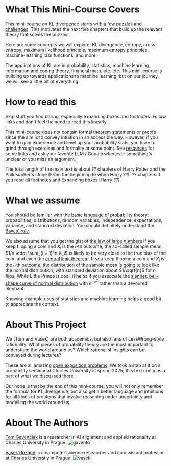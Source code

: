 # What This Mini-Course Covers <a id="what-this-course-covers"></a>

This mini-course on KL divergence starts with [a few puzzles and challenges](00-introduction). This motivates the next five chapters that build up the relevant theory that solves the puzzles. 

Here are some concepts we will explore: KL divergence, entropy, cross-entropy, maximum likelihood principle, maximum entropy principles, machine-learning loss functions, and more.

The applications of KL are in probability, statistics, machine learning, information and coding theory, financial math, etc. etc. This mini-course is building up towards applications to machine learning, but on our journey, we will see a little bit of everything.

# How to read this

Skip stuff you find boring, especially expanding boxes and footnotes. Follow links and don't feel the need to read this linearly. 

This mini-course does not contain formal theorem statements or proofs since the aim is to convey intuition in an accessible way. However, if you want to gain experience and level up your probability stats, you have to grind through exercises and formality at some point. See [resources](resources) for some links and ask your favorite LLM / Google whenever something's unclear or you miss an argument.  

The total length of the main text is about ?? chapters of Harry Potter and the Philosopher's stone (From the beginning to when Harry ??). ?? chapters if you read all footnotes and Expanding boxes (Harry ??)

# What we assume <a id="what-we-assume"></a>

You should be familiar with the basic language of probability theory: probabilities, distributions, random variables, independence, expectations, variance, and standard deviation. You should definitely understand the [Bayes' rule](https://www.lesswrong.com/w/bayes-rule). 

We also assume that you get the gist of [the law of large numbers](https://en.wikipedia.org/wiki/Law_of_large_numbers) <Footnote>If you keep flipping a coin and $X_i$ is the $i$-th outcome, the so-called sample mean $1/n \cdot \sum_{i = 1}^n X_i$ is likely to be very close to the true bias of the coin. </Footnote> and even the [central limit theorem](https://en.wikipedia.org/wiki/Central_limit_theorem). <Footnote>If you keep flipping a coin and $X_i$ is the $i$-th outcome, the distribution of the sample mean is going to look like the normal distribution, with standard deviation about $1/\sqrt{n}$ for $n$ flips. </Footnote> While Little Prince is cool, it helps if you associate the [slender, bell-shape curve of normal distribution](https://en.wikipedia.org/wiki/Bell-shaped_function#/media/File:Normal_Distribution_PDF.svg) with $e^{-x^2}$ rather than a devoured elephant. 

Knowing example uses of statistics and machine learning helps a good bit to appreciate the context.


# About This Project

We (Tom and Vašek) are both academics, but also fans of LessWrong-style rationality. What pieces of probability theory are the most important to understand the world around us? Which rationalist insights can be conveyed during lectures? 

These are all amazing [open exposition problems](https://mathoverflow.net/questions/281852/important-open-exposition-problems)! We took a stab at it on a probability seminar at Charles University at spring 2025; this text contains a part of what we discussed there. 

Our hope is that by the end of this mini-course, you will not only remember the formula for  KL divergence, but also get a better language and intuitions for all kinds of problems that involve reasoning under uncertainty and modelling the world around us. 

# About The Authors

[Tom Gavenčiak](https://gavento.cz/) is a researcher in AI alignment and applied rationality at Charles University in Prague.
![gavento](fig/gavento.jpg)

[Vašek Rozhoň](https://vaclavrozhon.github.io/) is a computer science researcher and an assistant professor at Charles Universtiy in Prague.
![vasek](fig/vasek.jpg)
